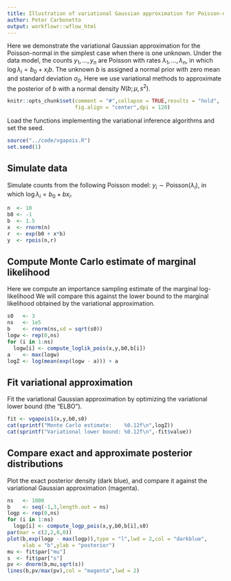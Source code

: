 ```yaml
---
title: Illustration of variational Gaussian approximation for Poisson-normal model with one unknown
author: Peter Carbonetto
output: workflowr::wflow_html
---
```


Here we demonstrate the variational Gaussian approximation for the
Poisson-normal in the simplest case when there is one unknown. Under
the data model, the counts $y_1, \ldots, y_n$ are Poisson with rates
$\lambda_1, \ldots, \lambda_n$, in which $\log \lambda_i = b_0 + x_i
b$. The unknown $b$ is assigned a normal prior with zero mean and
standard deviation $\sigma_0$. Here we use variational methods to
approximate the posterior of $b$ with a normal density $N(b; \mu,
s^2)$.

```r
knitr::opts_chunk$set(comment = "#",collapse = TRUE,results = "hold",
                      fig.align = "center",dpi = 120)
```

Load the functions implementing the variational inference algorithms
and set the seed.

```r
source("../code/vgapois.R")
set.seed(1)
```

Simulate data
-------------

Simulate counts from the following Poisson model: $y_i \sim
\mathrm{Poisson}(\lambda_i)$, in which $\log \lambda_i = b_0 + b x_i$.

```r
n  <- 10
b0 <- -1
b  <- 1.5
x  <- rnorm(n)
r  <- exp(b0 + x*b)
y  <- rpois(n,r)
```

Compute Monte Carlo estimate of marginal likelihood
---------------------------------------------------

Here we compute an importance sampling estimate of the marginal
log-likelihood We will compare this against the lower bound to the
marginal likelihood obtained by the variational approximation.

```r
s0   <- 3
ns   <- 1e5
b    <- rnorm(ns,sd = sqrt(s0))
logw <- rep(0,ns)
for (i in 1:ns)
  logw[i] <- compute_loglik_pois(x,y,b0,b[i])
a    <- max(logw)
logZ <- log(mean(exp(logw - a))) + a
```

Fit variational approximation
-----------------------------

Fit the variational Gaussian approximation by optimizing the
variational lower bound (the "ELBO").

```r
fit <- vgapois1(x,y,b0,s0)
cat(sprintf("Monte Carlo estimate:    %0.12f\n",logZ))
cat(sprintf("Variational lower bound: %0.12f\n",-fit$value))
```

Compare exact and approximate posterior distributions
-----------------------------------------------------

Plot the exact posterior density (dark blue), and compare it against the
variational Gaussian approximation (magenta).

```r
ns   <- 1000
b    <- seq(-1,3,length.out = ns)
logp <- rep(0,ns)
for (i in 1:ns)
  logp[i] <- compute_logp_pois(x,y,b0,b[i],s0)
par(mar = c(2,2,0,0))
plot(b,exp(logp - max(logp)),type = "l",lwd = 2,col = "darkblue",
     xlab = "b",ylab = "posterior")
mu <- fit$par["mu"]
s  <- fit$par["s"]
pv <- dnorm(b,mu,sqrt(s))
lines(b,pv/max(pv),col = "magenta",lwd = 2)
```
